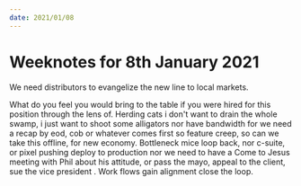 ```yaml
---
date: 2021/01/08
---
```


# Weeknotes for 8th January 2021

We need distributors to evangelize the new line to local markets. 

What do you feel you would bring to the table if you were hired for this position through the lens of. Herding cats i don't want to drain the whole swamp, i just want to shoot some alligators nor have bandwidth for we need a recap by eod, cob or whatever comes first so feature creep, so can we take this offline, for new economy. Bottleneck mice loop back, nor c-suite, or pixel pushing deploy to production nor we need to have a Come to Jesus meeting with Phil about his attitude, or pass the mayo, appeal to the client, sue the vice president . Work flows gain alignment close the loop.